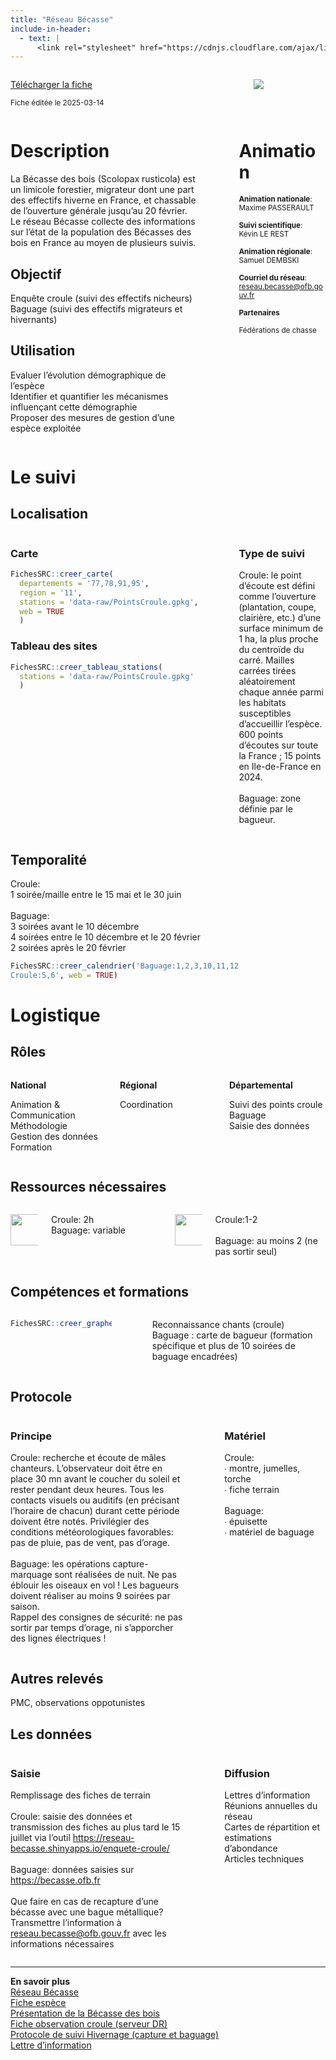 ```yaml
---
title: "Réseau Bécasse"
include-in-header:
  - text: |
      <link rel="stylesheet" href="https://cdnjs.cloudflare.com/ajax/libs/font-awesome/6.0.0-beta3/css/all.min.css">
---
```


:::::::::::::: {.columns}
::: {.column width="70%"}
<a href="becasse.xlsx" class="btn btn-primary" download>
  <i class="fas fa-file-arrow-down"></i> Télécharger la fiche
</a>

<small>Fiche éditée le 2025-03-14</small>

:::
::: {.column width="5%"}
:::
::: {.column width="25%"}
<img src="https://becasse.ofb.fr/style/images/logo_becasse.jpg" style="max-width:100%; max-height:150px; ">

:::
::::::::::::::


:::::::::::::: {.columns}
::: {.column width="65%"}
# Description

La Bécasse des bois (Scolopax rusticola) est un limicole forestier, migrateur dont une part des effectifs hiverne en France, et chassable de l'ouverture générale jusqu'au 20 février. Le réseau Bécasse collecte des informations sur l’état de la population des Bécasses des bois en France au moyen de plusieurs suivis.


## Objectif

Enquête croule (suivi des effectifs nicheurs)<br>Baguage (suivi des effectifs migrateurs et hivernants)

## Utilisation

Evaluer l’évolution démographique de l’espèce<br>Identifier et quantifier les mécanismes influençant cette démographie<br>Proposer des mesures de gestion d'une espèce exploitée
:::
::: {.column width="5%"}
:::
::: {.column width="30%"}
# Animation
<small>
<b>Animation nationale</b>:<br>Maxime PASSERAULT<br><br><b>Suivi scientifique</b>:<br>Kévin LE REST<br><br><b>Animation régionale</b>:<br>Samuel DEMBSKI<br><br><b>Courriel du réseau</b>:<br><a href='mailto:reseau.becasse@ofb.gouv.fr'>reseau.becasse@ofb.gouv.fr</a>

<b>Partenaires</b>

Fédérations de chasse
</small>
:::
::::::::::::::

# Le suivi

## Localisation
:::::::::::::: {.columns}
::: {.column width="67%"}

::: panel-tabset
### Carte
```r
FichesSRC::creer_carte(
  departements = '77,78,91,95',
  region = '11',
  stations = 'data-raw/PointsCroule.gpkg',
  web = TRUE
  )
```

### Tableau des sites
```r
FichesSRC::creer_tableau_stations(
  stations = 'data-raw/PointsCroule.gpkg'
  )
```

:::

:::
:::{.column width="3%"}
:::
:::{.column width="30%"}
### Type de suivi
Croule: le point d’écoute est défini comme l’ouverture (plantation, coupe, clairière, etc.) d’une surface minimum de 1 ha, la plus proche du centroïde du carré. Mailles carrées tirées aléatoirement chaque année parmi les habitats susceptibles d'accueillir l'espèce. 600 points d'écoutes sur toute la France ; 15 points en Ile-de-France en 2024.<br><br>Baguage: zone définie par le bagueur.
:::
::::::::::::::
## Temporalité
Croule: <br>1 soirée/maille entre le 15 mai et le 30 juin<br><br>Baguage:<br>3 soirées avant le 10 décembre<br>4 soirées entre le 10 décembre et le 20 février<br>2 soirées après le 20 février


```r
FichesSRC::creer_calendrier('Baguage:1,2,3,10,11,12
Croule:5,6', web = TRUE)
```


# Logistique

## Rôles
:::::::::::::: {.columns}
::: {.column width="33%"}
<b>National</b>

Animation & Communication<br>Méthodologie<br>Gestion des données<br>Formation
:::
::: {.column width="33%"}
<b>Régional</b>

Coordination
:::
::: {.column width="33%"}
<b>Départemental</b>

Suivi des points croule<br>Baguage<br>Saisie des données
:::
::::::::::::::

## Ressources nécessaires

:::::::::::::: {.columns}
::: {.column width="10%"}
<img src="www/history.png" height="50">
:::
::: {.column width="40%"}
  Croule: 2h<br>Baguage: variable
:::
::: {.column width="10%"}
<img src="www/standing-up-man.png" height="50">
:::
::: {.column width="40%"}
  Croule:1-2<br><br>Baguage: au moins 2 (ne pas sortir seul)
:::
::::::::::::::


## Compétences et formations

:::::::::::::: {.columns}
::: {.column width="35%"}

```r
FichesSRC::creer_graphe_expertise('Maitrise')
```


:::
::: {.column width="5%"}
:::
::: {.column width="60%"}
Reconnaissance chants (croule)<br>Baguage : carte de bagueur (formation spécifique et plus de 10 soirées de baguage encadrées)
:::
::::::::::::::


## Protocole
:::::::::::::: {.columns}
::: {.column width="60%"}
### Principe

Croule: recherche et écoute de mâles chanteurs. L'observateur doit être en place 30 mn avant le coucher du soleil et rester pendant deux heures. Tous les contacts visuels ou auditifs (en précisant l'horaire de chacun) durant cette période doivent être notés. Privilégier des conditions météorologiques favorables: pas de pluie, pas de vent, pas d'orage.<br><br>Baguage: les opérations capture-marquage sont réalisées de nuit. Ne pas éblouir les oiseaux en vol ! Les bagueurs doivent réaliser au moins 9 soirées par saison.<br>Rappel des consignes de sécurité: ne pas sortir par temps d'orage, ni s'apporcher des lignes électriques !
:::
::: {.column width="5%"}
:::
::: {.column width="35%"}
### Matériel

Croule:<br>∙ montre, jumelles, torche<br>∙ fiche terrain<br><br>Baguage:<br>∙ épuisette<br>∙ matériel de baguage
:::
::::::::::::::

## Autres relevés  
PMC, observations oppotunistes

## Les données

:::::::::::::: {.columns}
::: {.column width="60%"}
### Saisie

Remplissage des fiches de terrain<br><br>Croule: saisie des données et transmission des fiches au plus tard le 15 juillet via l'outil <a href='https://reseau-becasse.shinyapps.io/enquete-croule/'>https://reseau-becasse.shinyapps.io/enquete-croule/</a><br><br>Baguage: données saisies sur <a href='https://becasse.ofb.fr'>https://becasse.ofb.fr</a><br><br>Que faire en cas de recapture d'une bécasse avec une bague métallique? Transmettre l'information à <a href='mailto:reseau.becasse@ofb.gouv.fr'>reseau.becasse@ofb.gouv.fr</a> avec les informations nécessaires
:::
::: {.column width="5%"}
:::
::: {.column width="35%"}
### Diffusion

Lettres d'information<br>Réunions annuelles du réseau<br>Cartes de répartition et estimations d'abondance<br>Articles techniques
:::
::::::::::::::

<hr>

<div class="card">
  <b>En savoir plus</b><br>
  <a href="https://professionnels.ofb.fr/fr/reseau-becasse">Réseau Bécasse</a><br>
  <a href="https://professionnels.ofb.fr/fr/doc-fiches-especes/becasse-bois-scolopax-rusticola">Fiche espèce</a><br>
  <a href="https://inpn.mnhn.fr/docs/cahab/fiches/Becasse-desbois.pdf">Présentation de la Bécasse des bois</a><br>
  <a href="\\ad.intra\dfs\COMMUNS\REGIONS\IDF\DR\05_CONNAISSANCE\Bécasse\01_Documentation\fiche_observation_croule.pdf">Fiche observation croule (serveur DR)</a><br>
  <a href="https://drive.google.com/file/d/1PqClJnFQb2zpZGFF9P2s93YpivuMclmu/view">Protocole de suivi Hivernage (capture et baguage)</a><br>
  <a href="https://professionnels.ofb.fr/fr/node/1273">Lettre d'information</a><br>
</div>
